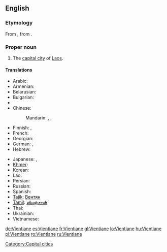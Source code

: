 {{wikipedia}}
==English==

===Etymology===
From {{etyl|fr}} {{term|Vientiane|lang=fr}}, from {{etyl|lo}} {{term|ວຽງຈັນ|tr=wiang-can|sc=Laoo}}.

===Proper noun===
{{en-proper noun}}

# The [[capital city]] of [[Laos]].

====Translations====
{{trans-top|capital of Laos}}
* Arabic: {{t|ar|فيانتيان|m|tr=Fiyantiyaan|sc=Arab}}
* Armenian: {{t|hy|Վյենտյան|tr=Vyentyan|sc=Armn}}
* Belarusian: {{t|be|Віенцьян|m|tr=Vijencján|sc=Cyrl}}
* Bulgarian: {{t|bg|Виентян|m|tr=Vientján|sc=Cyrl}}
* {{trreq|Burmese}}
* Chinese:
*: Mandarin: {{t|zh|永珍|tr=Yǒngzhēn|sc=Hani}}, {{t|zh|萬象|sc=Hani}},  {{t|zh|万象|tr=Wànxiàng|sc=Hani}}
* Finnish: {{t-|fi|Vientiane}}, {{t-|fi|Viangchan}}
* French: {{t+|fr|Vientiane}}
* Georgian: {{t|ka|ვიენტიანი|tr=vientiani|sc=Geor}}
* German: {{t|de|Vientiane|n}},  {{t|de|Vieng Chan|n}}
* Hebrew: {{t|he|ויינטיאן|sc=Hebr}}
{{trans-mid}}
* Japanese: {{t|ja|ビエンチャン|tr=Bienchan|sc=Jpan}},  {{t|ja|ヴィエンチャン|tr=Vienchan|sc=Jpan}}
* [[Khmer]]: {{t|km|ខេត្ត​វៀងច័ន្ទន៍|tr=grong wiang jan|sc=Khmr}}
* Korean: {{t|ko|비엔티안|tr=Biantian|sc=Kore}}
* Lao: {{t-|lo|ວຽງຈັນ|tr=wiang-can|sc=Laoo|xs=Lao}}
* Persian: {{t|fa|وینتیان|tr=ventiân|sc=fa-Arab}}
* Russian: {{t|ru|Вьентьян|m|tr=V'jentján|sc=Cyrl}}
* Spanish: {{t|es|Vientián|m}}
* [[Tajik]]: [[Вентян]]
* [[Tamil]]: [[வியஞ்சான்]]
* Thai: {{t|th|เวียงจันทน์|tr=wiang jan|sc=Thai}}
* Ukrainian: {{t|uk|В'єнтьян|m|tr=V'jentján|sc=Cyrl}}
* Vietnamese: {{t|vi|Viêng Chăn|xs=Vietnamese}}
{{trans-bottom}}

[[Category:Capital cities]]

[[de:Vientiane]]
[[es:Vientiane]]
[[fr:Vientiane]]
[[gl:Vientiane]]
[[lo:Vientiane]]
[[hu:Vientiane]]
[[pl:Vientiane]]
[[ro:Vientiane]]
[[ru:Vientiane]]